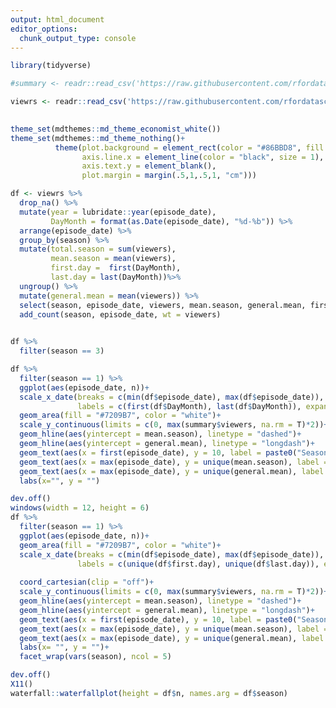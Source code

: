 ---
output: html_document
editor_options: 
  chunk_output_type: console
---

```{r}
library(tidyverse)

#summary <- readr::read_csv('https://raw.githubusercontent.com/rfordatascience/tidytuesday/master/data/2021/2021-06-01/viewers.csv')

viewrs <- readr::read_csv('https://raw.githubusercontent.com/rfordatascience/tidytuesday/master/data/2021/2021-06-01/viewers.csv')
    
```

```{r}
theme_set(mdthemes::md_theme_economist_white())
theme_set(mdthemes::md_theme_nothing()+
          theme(plot.background = element_rect(color = "#86BBD8", fill = "#86BBD8"),
                axis.line.x = element_line(color = "black", size = 1),
                axis.text.y = element_blank(),
                plot.margin = margin(.5,1,.5,1, "cm")))
```


```{r}
df <- viewrs %>%
  drop_na() %>% 
  mutate(year = lubridate::year(episode_date),
         DayMonth = format(as.Date(episode_date), "%d-%b")) %>%
  arrange(episode_date) %>% 
  group_by(season) %>% 
  mutate(total.season = sum(viewers),
         mean.season = mean(viewers),
         first.day =  first(DayMonth),
         last.day = last(DayMonth))%>% 
  ungroup() %>% 
  mutate(general.mean = mean(viewers)) %>% 
  select(season, episode_date, viewers, mean.season, general.mean, first.day, last.day, DayMonth) %>%
  add_count(season, episode_date, wt = viewers) 
        
```


```{r}
df %>% 
  filter(season == 3)
```


```{r}
df %>% 
  filter(season == 1) %>% 
  ggplot(aes(episode_date, n))+
  scale_x_date(breaks = c(min(df$episode_date), max(df$episode_date)),
               labels = c(first(df$DayMonth), last(df$DayMonth)), expand = c(0, 0))+
  geom_area(fill = "#7209B7", color = "white")+
  scale_y_continuous(limits = c(0, max(summary$viewers, na.rm = T)*2))+
  geom_hline(aes(yintercept = mean.season), linetype = "dashed")+
  geom_hline(aes(yintercept = general.mean), linetype = "longdash")+
  geom_text(aes(x = first(episode_date), y = 10, label = paste0("Season ", season, " - ", year)), color = "white", hjust = -0.1, size = 20, fontface = "bold")+
  geom_text(aes(x = max(episode_date), y = unique(mean.season), label = paste0(round(mean.season, 1), " millions")), color = "white", hjust = 1.1, vjust =-.2, size = 5)+
  geom_text(aes(x = max(episode_date), y = unique(general.mean), label = paste0(round(general.mean, 1), " millions")), color = "white", hjust = 1.1, vjust =-.2, size = 5)+
  labs(x="", y = "")
```


```{r}
dev.off()
windows(width = 12, height = 6)
df %>%
  filter(season == 1) %>% 
  ggplot(aes(episode_date, n))+
  geom_area(fill = "#7209B7", color = "white")+
  scale_x_date(breaks = c(min(df$episode_date), max(df$episode_date)),
               labels = c(unique(df$first.day), unique(df$last.day)), expand = c(0, 0))+
  
  coord_cartesian(clip = "off")+
  scale_y_continuous(limits = c(0, max(summary$viewers, na.rm = T)*2))+
  geom_hline(aes(yintercept = mean.season), linetype = "dashed")+
  geom_hline(aes(yintercept = general.mean), linetype = "longdash")+
  geom_text(aes(x = first(episode_date), y = 10, label = paste0("Season ", season, " - ", year)), color = "white", hjust = -0.1, size = 10, fontface = "bold")+
  geom_text(aes(x = max(episode_date), y = unique(mean.season), label = paste0(round(mean.season, 1), " millions")), color = "white", hjust = 1.1, vjust =-.2, size = 2)+
  geom_text(aes(x = max(episode_date), y = unique(general.mean), label = paste0(round(general.mean, 1), " millions")), color = "white", hjust = 1.1, vjust =-.2, size = 2)+
  labs(x= "", y = "")+
  facet_wrap(vars(season), ncol = 5)
```


```{r}
dev.off()
X11()
waterfall::waterfallplot(height = df$n, names.arg = df$season)

```

